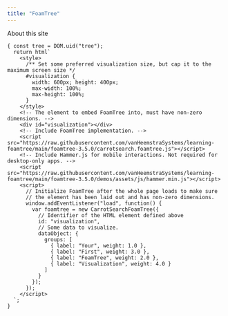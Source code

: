 ```yaml
---
title: "FoamTree"
---
```


About this site

```ojs
{ const tree = DOM.uid("tree");
  return html`
    <style>
      /** Set some preferred visualization size, but cap it to the maximum screen size */
      #visualization {
        width: 600px; height: 400px;
        max-width: 100%;
        max-height: 100%;
      }
    </style>
    <!-- The element to embed FoamTree into, must have non-zero dimensions. -->
    <div id="visualization"></div>
    <!-- Include FoamTree implementation. -->
    <script src="https://raw.githubusercontent.com/vanHeemstraSystems/learning-foamtree/main/foamtree-3.5.0/carrotsearch.foamtree.js"></script>
    <!-- Include Hammer.js for mobile interactions. Not required for desktop-only apps. -->
    <script src="https://raw.githubusercontent.com/vanHeemstraSystems/learning-foamtree/main/foamtree-3.5.0/demos/assets/js/hammer.min.js"></script>
    <script>
      // Initialize FoamTree after the whole page loads to make sure
      // the element has been laid out and has non-zero dimensions.
      window.addEventListener("load", function() {
        var foamtree = new CarrotSearchFoamTree({
          // Identifier of the HTML element defined above
          id: "visualization",
          // Some data to visualize.
          dataObject: {
            groups: [
              { label: "Your", weight: 1.0 },
              { label: "First", weight: 3.0 },
              { label: "FoamTree", weight: 2.0 },
              { label: "Visualization", weight: 4.0 }
            ]
          }
        });
      });
    </script>
  `;
}    
```
